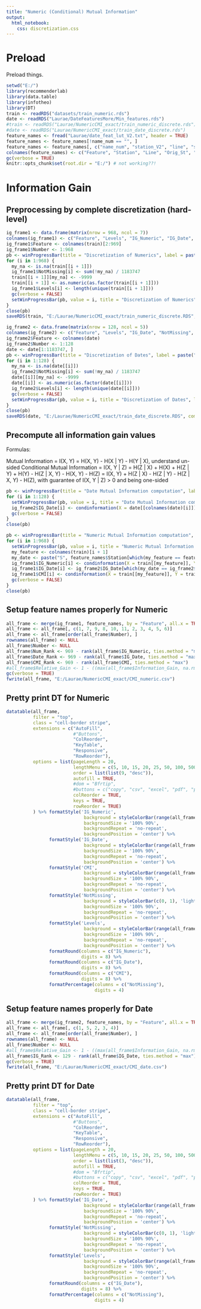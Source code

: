 ```yaml
---
title: "Numeric (Conditional) Mutual Information"
output:
  html_notebook:
    css: discretization.css
---
```


# Preload

Preload things.

```r
setwd("E:/")
library(recommenderlab)
library(data.table)
library(infotheo)
library(DT)
train <- readRDS("datasets/train_numeric.rds")
date <- readRDS("Laurae/DateFeaturesMore/Min_features.rds")
#train <- readRDS("Laurae/NumericCMI_exact/train_numeric_discrete.rds")
#date <- readRDS("Laurae/NumericCMI_exact/train_date_discrete.rds")
feature_names <- fread("Laurae/date_feat_lut_V2.txt", header = TRUE)
feature_names <- feature_names[!name_num == "", ]
feature_names <- feature_names[, c("name_num", "station_V2", "line", "station", "feature_nr"), with = FALSE]
colnames(feature_names) <- c("Feature", "Station", "Line", "Orig_St", "Feat_Nb")
gc(verbose = TRUE)
knitr::opts_chunk$set(root.dir = "E:/") # not working??! 
```

# Information Gain

## Preprocessing by complete discretization (hard-level)

```r
ig_frame1 <- data.frame(matrix(nrow = 968, ncol = 7))
colnames(ig_frame1) <- c("Feature", "Levels", "IG_Numeric", "IG_Date", "CMI", "NotMissing", "Number")
ig_frame1$Feature <- colnames(train)[2:969]
ig_frame1$Number <- 1:968
pb <- winProgressBar(title = "Discretization of Numerics", label = paste("[", format(Sys.time(), "%a %b %d %Y %X"), "] Preparing computation...", sep = ""), min = 0, max = 968, initial = 0, width = 520)
for (i in 1:968) {
  my_na <- is.na(train[[i + 1]])
  ig_frame1$NotMissing[i] <- sum(!my_na) / 1183747
  train[[i + 1]][my_na] <- -9999
  train[[i + 1]] <- as.numeric(as.factor(train[[i + 1]]))
  ig_frame1$Levels[i] <- length(unique(train[[i + 1]]))
  gc(verbose = FALSE)
  setWinProgressBar(pb, value = i, title = "Discretization of Numerics", label = paste("[", format(Sys.time(), "%a %b %d %Y %X"), "] Doing feature ", colnames(train)[i + 1], " (", sprintf("%03d", i), " / 968 = ", sprintf("%05.2f", 100 * i / 968), "%)...", sep = ""))
}
close(pb)
saveRDS(train, "E:/Laurae/NumericCMI_exact/train_numeric_discrete.RDS", compress = TRUE)
```

```r
ig_frame2 <- data.frame(matrix(nrow = 128, ncol = 5))
colnames(ig_frame2) <- c("Feature", "Levels", "IG_Date", "NotMissing", "Number")
ig_frame2$Feature <- colnames(date)
ig_frame2$Number <- 1:128
date <- date[1:1183747, ]
pb <- winProgressBar(title = "Discretization of Dates", label = paste("[", format(Sys.time(), "%a %b %d %Y %X"), "] Preparing computation...", sep = ""), min = 0, max = 128, initial = 0, width = 520)
for (i in 1:128) {
  my_na <- is.na(date[[i]])
  ig_frame2$NotMissing[i] <- sum(!my_na) / 1183747
  date[[i]][my_na] <- -9999
  date[[i]] <- as.numeric(as.factor(date[[i]]))
  ig_frame2$Levels[i] <- length(unique(date[[i]]))
  gc(verbose = FALSE)
  setWinProgressBar(pb, value = i, title = "Discretization of Dates", label = paste("[", format(Sys.time(), "%a %b %d %Y %X"), "] Doing feature ", colnames(date)[i], " (", sprintf("%03d", i), " / 128 = ", sprintf("%05.2f", 100 * i / 128), "%)...", sep = ""))
}
close(pb)
saveRDS(date, "E:/Laurae/NumericCMI_exact/train_date_discrete.RDS", compress = TRUE)
```
## Precompute all information gain values

Formulas:

Mutual Information = I(X, Y) = H(X, Y) - H(X | Y) - H(Y | X), understand un-sided
Conditional Mutual Information = I(X, Y | Z) = H(Z | X) + H(X) + H(Z | Y) + H(Y) - H(Z | X, Y) - H(X, Y) - H(Z) = I(X, Y) + H(Z | X) - H(Z | Y) - H(Z | X, Y) - H(Z), with guarantee of I(X, Y | Z) > 0 and being one-sided

```r
pb <- winProgressBar(title = "Date Mutual Information computation", label = paste("[", format(Sys.time(), "%a %b %d %Y %X"), "] Preparing computation...", sep = ""), min = 0, max = 128, initial = 0, width = 520)
for (i in 1:128) {
  setWinProgressBar(pb, value = i, title = "Date Mutual Information computation", label = paste("[", format(Sys.time(), "%a %b %d %Y %X"), "] Doing feature ", colnames(date)[i], " (", sprintf("%03d", i), " / 128 = ", sprintf("%05.2f", 100 * i / 128), "%)...", sep = ""))
  ig_frame2$IG_Date[i] <- condinformation(X = date[[colnames(date)[i]]], Y = train$Response, S = NULL, method = "emp")
  gc(verbose = FALSE)
}
close(pb)
```

```r
pb <- winProgressBar(title = "Numeric Mutual Information computation", label = paste("[", format(Sys.time(), "%a %b %d %Y %X"), "] Preparing computation...", sep = ""), min = 0, max = 968, initial = 0, width = 520)
for (i in 1:968) {
  setWinProgressBar(pb, value = i, title = "Numeric Mutual Information computation", label = paste("[", format(Sys.time(), "%a %b %d %Y %X"), "] Doing feature ", colnames(train)[i + 1], " (", sprintf("%03d", i), " / 968 = ", sprintf("%05.2f", 100 * i / 968), "%)...", sep = ""))
  my_feature <- colnames(train)[i + 1]
  my_date <- paste("S", feature_names$Station[which(my_feature == feature_names$Feature)], "_Min", sep = "")
  ig_frame1$IG_Numeric[i] <- condinformation(X = train[[my_feature]], Y = train$Response, S = NULL, method = "emp")
  ig_frame1$IG_Date[i] <- ig_frame2$IG_Date[which(my_date == ig_frame2$Feature)]
  ig_frame1$CMI[i] <- condinformation(X = train[[my_feature]], Y = train$Response, S = date[[my_date]], method = "emp")
  gc(verbose = FALSE)
}
close(pb)
```

## Setup feature names properly for Numeric

```r
all_frame <- merge(ig_frame1, feature_names, by = "Feature", all.x = TRUE)
all_frame <- all_frame[, c(1, 7, 9, 8, 10, 11, 2, 3, 4, 5, 6)]
all_frame <- all_frame[order(all_frame$Number), ]
rownames(all_frame) <- NULL
all_frame$Number <- NULL
all_frame$Num_Rank <- 969 - rank(all_frame$IG_Numeric, ties.method = "max")
all_frame$Date_Rank <- 969 - rank(all_frame$IG_Date, ties.method = "max")
all_frame$CMI_Rank <- 969 - rank(all_frame$CMI, ties.method = "max")
#all_frame$Relative_Gain <- 1 - ((max(all_frame$Information_Gain, na.rm = TRUE) - all_frame$Information_Gain) / (max(all_frame$Information_Gain, na.rm = TRUE) - min(all_frame$Information_Gain, na.rm = TRUE)))
gc(verbose = TRUE)
fwrite(all_frame, "E:/Laurae/NumericCMI_exact/CMI_numeric.csv")
```

## Pretty print DT for Numeric

```r
datatable(all_frame,
          filter = "top",
          class = "cell-border stripe",
          extensions = c("AutoFill",
                         #"Buttons",
                         "ColReorder",
                         "KeyTable",
                         "Responsive",
                         "RowReorder"),
          options = list(pageLength = 20,
                         lengthMenu = c(5, 10, 15, 20, 25, 50, 100, 500, 1000),
                         order = list(list(9, "desc")),
                         autofill = TRUE,
                         #dom = "Bfrtip",
                         #buttons = c("copy", "csv", "excel", "pdf", "print"),
                         colReorder = TRUE,
                         keys = TRUE,
                         rowReorder = TRUE)
          ) %>% formatStyle('IG_Numeric',
                             background = styleColorBar(range(all_frame$IG_Numeric, na.rm = TRUE, finite = TRUE), 'lightgreen'),
                             backgroundSize = '100% 90%',
                             backgroundRepeat = 'no-repeat',
                             backgroundPosition = 'center') %>%
                formatStyle('IG_Date',
                             background = styleColorBar(range(all_frame$IG_Date, na.rm = TRUE, finite = TRUE), 'lightblue'),
                             backgroundSize = '100% 90%',
                             backgroundRepeat = 'no-repeat',
                             backgroundPosition = 'center') %>%
                formatStyle('CMI',
                             background = styleColorBar(range(all_frame$CMI, na.rm = TRUE, finite = TRUE), 'pink'),
                             backgroundSize = '100% 90%',
                             backgroundRepeat = 'no-repeat',
                             backgroundPosition = 'center') %>%
                formatStyle('NotMissing',
                             background = styleColorBar(c(0, 1), 'lightgrey'),
                             backgroundSize = '100% 90%',
                             backgroundRepeat = 'no-repeat',
                             backgroundPosition = 'center') %>%
                formatStyle('Levels',
                             background = styleColorBar(range(all_frame$Levels, na.rm = TRUE, finite = TRUE), 'lightgrey'),
                             backgroundSize = '100% 90%',
                             backgroundRepeat = 'no-repeat',
                             backgroundPosition = 'center') %>%
                formatRound(columns = c("IG_Numeric"),
                            digits = 8) %>%
                formatRound(columns = c("IG_Date"),
                            digits = 8) %>%
                formatRound(columns = c("CMI"),
                            digits = 8) %>%
                formatPercentage(columns = c("NotMissing"),
                                 digits = 4)
```

## Setup feature names properly for Date

```r
all_frame <- merge(ig_frame2, feature_names, by = "Feature", all.x = TRUE)
all_frame <- all_frame[, c(1, 5, 2, 3, 4)]
all_frame <- all_frame[order(all_frame$Number), ]
rownames(all_frame) <- NULL
all_frame$Number <- NULL
#all_frame$Relative_Gain <- 1 - ((max(all_frame$Information_Gain, na.rm = TRUE) - all_frame$Information_Gain) / (max(all_frame$Information_Gain, na.rm = TRUE) - min(all_frame$Information_Gain, na.rm = TRUE)))
all_frame$IG_Rank <- 129 - rank(all_frame$IG_Date, ties.method = "max")
gc(verbose = TRUE)
fwrite(all_frame, "E:/Laurae/NumericCMI_exact/CMI_date.csv")
```

## Pretty print DT for Date

```r
datatable(all_frame,
          filter = "top",
          class = "cell-border stripe",
          extensions = c("AutoFill",
                         #"Buttons",
                         "ColReorder",
                         "KeyTable",
                         "Responsive",
                         "RowReorder"),
          options = list(pageLength = 20,
                         lengthMenu = c(5, 10, 15, 20, 25, 50, 100, 500),
                         order = list(list(3, "desc")),
                         autofill = TRUE,
                         #dom = "Bfrtip",
                         #buttons = c("copy", "csv", "excel", "pdf", "print"),
                         colReorder = TRUE,
                         keys = TRUE,
                         rowReorder = TRUE)
          ) %>% formatStyle('IG_Date',
                             background = styleColorBar(range(all_frame$IG_Date, na.rm = TRUE, finite = TRUE), 'lightgreen'),
                             backgroundSize = '100% 90%',
                             backgroundRepeat = 'no-repeat',
                             backgroundPosition = 'center') %>%
                formatStyle('NotMissing',
                             background = styleColorBar(c(0, 1), 'lightgrey'),
                             backgroundSize = '100% 90%',
                             backgroundRepeat = 'no-repeat',
                             backgroundPosition = 'center') %>%
                formatStyle('Levels',
                             background = styleColorBar(range(all_frame$Levels, na.rm = TRUE, finite = TRUE), 'lightgrey'),
                             backgroundSize = '100% 90%',
                             backgroundRepeat = 'no-repeat',
                             backgroundPosition = 'center') %>%
                formatRound(columns = c("IG_Date"),
                            digits = 8) %>%
                formatPercentage(columns = c("NotMissing"),
                                 digits = 4)
```

